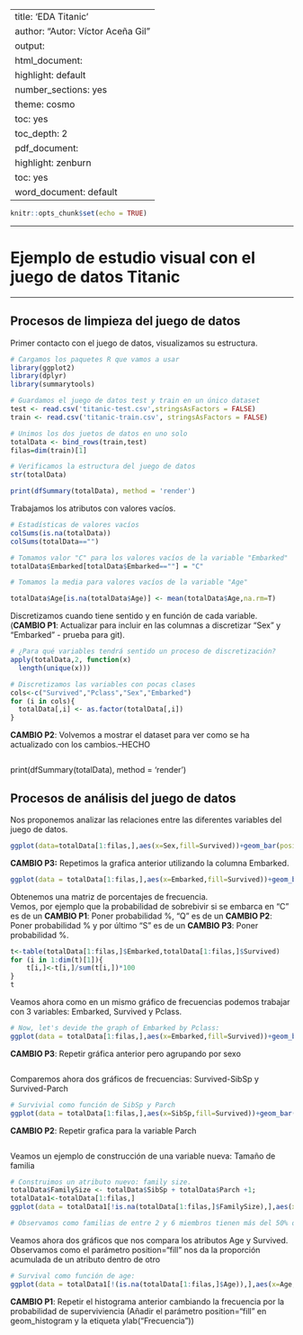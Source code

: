 
---
title: 'EDA Titanic'
author: "Autor: Víctor Aceña Gil"
output:
  html_document:
    highlight: default
    number_sections: yes
    theme: cosmo
    toc: yes
    toc_depth: 2
  pdf_document:
    highlight: zenburn
    toc: yes
  word_document: default
---

```r
knitr::opts_chunk$set(echo = TRUE)
```

******
# Ejemplo de estudio visual con el juego de datos Titanic
******

## Procesos de limpieza del juego de datos

Primer contacto con el juego de datos, visualizamos su estructura.  

```r
# Cargamos los paquetes R que vamos a usar
library(ggplot2)
library(dplyr)
library(summarytools)

# Guardamos el juego de datos test y train en un único dataset
test <- read.csv('titanic-test.csv',stringsAsFactors = FALSE)
train <- read.csv('titanic-train.csv', stringsAsFactors = FALSE)

# Unimos los dos juetos de datos en uno solo
totalData <- bind_rows(train,test)
filas=dim(train)[1]

# Verificamos la estructura del juego de datos
str(totalData)
```

```r
print(dfSummary(totalData), method = 'render')
```

Trabajamos los atributos con valores vacíos.  

```r
# Estadísticas de valores vacíos
colSums(is.na(totalData))
colSums(totalData=="")

# Tomamos valor "C" para los valores vacíos de la variable "Embarked"
totalData$Embarked[totalData$Embarked==""] = "C"

# Tomamos la media para valores vacíos de la variable "Age"

totalData$Age[is.na(totalData$Age)] <- mean(totalData$Age,na.rm=T)
```

Discretizamos cuando tiene sentido y en función de cada variable. (**CAMBIO P1**: Actualizar para incluir en las columnas a discretizar "Sex" y "Embarked" - prueba para git).

```r
# ¿Para qué variables tendrá sentido un proceso de discretización?
apply(totalData,2, function(x) 
  length(unique(x)))

# Discretizamos las variables con pocas clases
cols<-c("Survived","Pclass","Sex","Embarked")
for (i in cols){
  totalData[,i] <- as.factor(totalData[,i])
}
```

**CAMBIO P2**: Volvemos a mostrar el dataset para ver como se ha actualizado con los cambios.--HECHO
```r

```
print(dfSummary(totalData), method = 'render')


## Procesos de análisis del juego de datos

Nos proponemos analizar las relaciones entre las diferentes variables del juego de datos.

```r
ggplot(data=totalData[1:filas,],aes(x=Sex,fill=Survived))+geom_bar(position="fill")+geom_bar(position="fill")

```

**CAMBIO P3:** Repetimos la grafica anterior utilizando la columna Embarked.
```r
ggplot(data = totalData[1:filas,],aes(x=Embarked,fill=Survived))+geom_bar(position="fill")+ylab("Frecuencia")

```

Obtenemos una matriz de porcentajes de frecuencia.  
Vemos, por ejemplo que la probabilidad de sobrebivir si se embarca en "C" es de un **CAMBIO P1**: Poner probabilidad %, "Q" es de un **CAMBIO P2**: Poner probabilidad % y por último "S" es de un **CAMBIO P3**: Poner probabilidad %.

```r
t<-table(totalData[1:filas,]$Embarked,totalData[1:filas,]$Survived)
for (i in 1:dim(t)[1]){
    t[i,]<-t[i,]/sum(t[i,])*100
}
t
```

Veamos ahora como en un mismo gráfico de frecuencias podemos trabajar con 3 variables: Embarked, Survived y Pclass.  

```r
# Now, let's devide the graph of Embarked by Pclass:
ggplot(data = totalData[1:filas,],aes(x=Embarked,fill=Survived))+geom_bar(position="fill")+facet_wrap(~Pclass)
```

**CAMBIO P3**: Repetir gráfica anterior pero agrupando por sexo
```r

```

Comparemos ahora dos gráficos de frecuencias: Survived-SibSp y Survived-Parch

```r
# Survivial como función de SibSp y Parch
ggplot(data = totalData[1:filas,],aes(x=SibSp,fill=Survived))+geom_bar()
```

**CAMBIO P2**: Repetir grafica para la variable Parch
```r

```

Veamos un ejemplo de construcción de una variable nueva: Tamaño de familia

```r

# Construimos un atributo nuevo: family size.
totalData$FamilySize <- totalData$SibSp + totalData$Parch +1;
totalData1<-totalData[1:filas,]
ggplot(data = totalData1[!is.na(totalData[1:filas,]$FamilySize),],aes(x=FamilySize,fill=Survived))+geom_histogram(binwidth =1,position="fill")+ylab("Probabilidad")

# Observamos como familias de entre 2 y 6 miembros tienen más del 50% de posibilidades de supervivencia.  
```

Veamos ahora dos gráficos que nos compara los atributos Age y Survived.  
Observamos como el parámetro position="fill" nos da la proporción acumulada de un atributo dentro de otro

```r
# Survival como función de age:
ggplot(data = totalData1[!(is.na(totalData[1:filas,]$Age)),],aes(x=Age,fill=Survived))+geom_histogram(binwidth =3)
```

**CAMBIO P1**: Repetir el histograma anterior cambiando la frecuencia por la probabilidad de superviviencia (Añadir el parámetro position="fill" en geom_histogram y la etiqueta ylab("Frecuencia"))

```r
```
